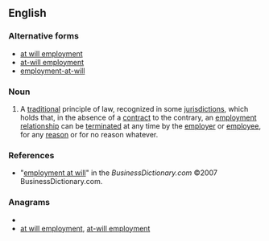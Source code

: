 ==English==
{{wikipedia|at-will employment}}

===Alternative forms===
*[[at will employment]]
*[[at-will employment]]
*[[employment-at-will]]

===Noun===
{{en-noun|sg=[[employment]] [[at will]]|-}}

# {{legal}} A [[traditional]] principle of law, recognized in some [[jurisdiction]]s, which holds that, in the absence of a [[contract]] to the contrary, an [[employment]] [[relationship]] can be [[terminate]]d at any time by the [[employer]] or [[employee]], for any [[reason]] or for no reason whatever.

===References===
*"[http://www.businessdictionary.com/definition/employment-at-will.html employment at will]" in the ''BusinessDictionary.com'' ©2007 BusinessDictionary.com.

===Anagrams===
* {{alphagram|aeeilllmmnopttwy}}
* [[at will employment#English|at will employment]], [[at-will employment#English|at-will employment]]